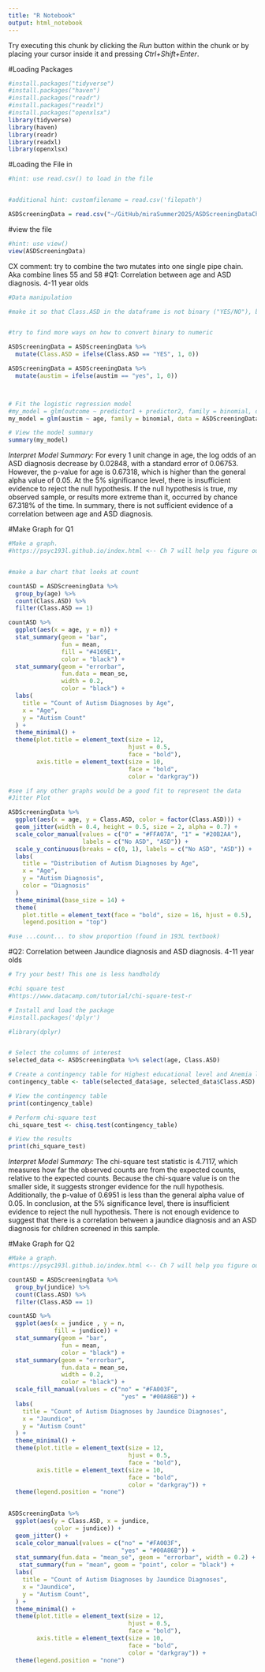 ```yaml
---
title: "R Notebook"
output: html_notebook
---
```



Try executing this chunk by clicking the *Run* button within the chunk or by placing your cursor inside it and pressing *Ctrl+Shift+Enter*. 

#Loading Packages

```r
#install.packages("tidyverse")
#install.packages("haven")
#install.packages("readr")
#install.packages("readxl")
#install.packages("openxlsx")
library(tidyverse)
library(haven)
library(readr)
library(readxl)
library(openxlsx)
```


#Loading the File in

```r
#hint: use read.csv() to load in the file


#additional hint: customfilename = read.csv('filepath')

ASDScreeningData = read.csv("~/GitHub/miraSummer2025/ASDScreeningDataChildren.csv")
```


#view the file
```r
#hint: use view() 
view(ASDScreeningData)

```

CX comment: try to combine the two mutates into one single pipe chain. Aka combine lines 55 and 58
#Q1: Correlation between age and ASD diagnosis. 4-11 year olds
```r
#Data manipulation

#make it so that Class.ASD in the dataframe is not binary ("YES/NO"), but numeric (1/0). There are many ways which this can be done. ifelse() is one way. 


#try to find more ways on how to convert binary to numeric

ASDScreeningData = ASDScreeningData %>%
  mutate(Class.ASD = ifelse(Class.ASD == "YES", 1, 0))

ASDScreeningData = ASDScreeningData %>%
  mutate(austim = ifelse(austim == "yes", 1, 0))



# Fit the logistic regression model 
#my_model = glm(outcome ~ predictor1 + predictor2, family = binomial, data = customfilename)
my_model = glm(austim ~ age, family = binomial, data = ASDScreeningData)

# View the model summary 
summary(my_model)


```

*Interpret Model Summary:*
For every 1 unit change in age, the log odds of an ASD diagnosis decrease by 0.02848, with a standard error of 0.06753. However, the p-value for age is 0.67318, which is higher than the general alpha value of 0.05. At the 5% significance level, there is insufficient evidence to reject the null hypothesis. If the null hypothesis is true, my observed sample, or results more extreme than it, occurred by chance 67.318% of the time. In summary, there is not sufficient evidence of a correlation between age and ASD diagnosis.


#Make Graph for Q1
```r
#Make a graph.
#https://psyc193l.github.io/index.html <-- Ch 7 will help you figure out  


#make a bar chart that looks at count 

countASD = ASDScreeningData %>%
  group_by(age) %>%
  count(Class.ASD) %>%
  filter(Class.ASD == 1)

countASD %>%
  ggplot(aes(x = age, y = n)) +
  stat_summary(geom = "bar", 
               fun = mean, 
               fill = "#4169E1", 
               color = "black") +
  stat_summary(geom = "errorbar", 
               fun.data = mean_se, 
               width = 0.2, 
               color = "black") +
  labs(
    title = "Count of Autism Diagnoses by Age",
    x = "Age",
    y = "Autism Count"
  ) +
  theme_minimal() + 
  theme(plot.title = element_text(size = 12, 
                                  hjust = 0.5, 
                                  face = "bold"),
        axis.title = element_text(size = 10,
                                  face = "bold",
                                  color = "darkgray")) 

#see if any other graphs would be a good fit to represent the data
#Jitter Plot

ASDScreeningData %>%
  ggplot(aes(x = age, y = Class.ASD, color = factor(Class.ASD))) +
  geom_jitter(width = 0.4, height = 0.5, size = 2, alpha = 0.7) +
  scale_color_manual(values = c("0" = "#FFA07A", "1" = "#20B2AA"), 
                     labels = c("No ASD", "ASD")) +
  scale_y_continuous(breaks = c(0, 1), labels = c("No ASD", "ASD")) +
  labs(
    title = "Distribution of Autism Diagnoses by Age",
    x = "Age",
    y = "Autism Diagnosis",
    color = "Diagnosis"
  ) 
  theme_minimal(base_size = 14) +
  theme(
    plot.title = element_text(face = "bold", size = 16, hjust = 0.5),
    legend.position = "top")

#use ...count... to show proportion (found in 193L textbook)
```




#Q2: Correlation between Jaundice diagnosis and ASD diagnosis. 4-11 year olds
```r
# Try your best! This one is less handholdy

#chi square test 
#https://www.datacamp.com/tutorial/chi-square-test-r

# Install and load the package
#install.packages('dplyr')

#library(dplyr)


# Select the columns of interest
selected_data <- ASDScreeningData %>% select(age, Class.ASD)

# Create a contingency table for Highest educational level and Anemia level
contingency_table <- table(selected_data$age, selected_data$Class.ASD)

# View the contingency table
print(contingency_table)

# Perform chi-square test
chi_square_test <- chisq.test(contingency_table)

# View the results
print(chi_square_test)

```

*Interpret Model Summary:*
The chi-square test statistic is 4.7117, which measures how far the observed counts are from the expected counts, relative to the expected counts. Because the chi-square value is on the smaller side, it suggests stronger evidence for the null hypothesis. Additionally, the p-value of 0.6951 is less than the general alpha value of 0.05. In conclusion, at the 5% significance level, there is insufficient evidence to reject the null hypothesis. There is not enough evidence to suggest that there is a correlation between a jaundice diagnosis and an ASD diagnosis for children screened in this sample. 


#Make Graph for Q2
```r
#Make a graph.
#https://psyc193l.github.io/index.html <-- Ch 7 will help you figure out  

countASD = ASDScreeningData %>%
  group_by(jundice) %>%
  count(Class.ASD) %>%
  filter(Class.ASD == 1)

countASD %>%
  ggplot(aes(x = jundice , y = n,
             fill = jundice)) +
  stat_summary(geom = "bar", 
               fun = mean, 
               color = "black") +
  stat_summary(geom = "errorbar", 
               fun.data = mean_se, 
               width = 0.2, 
               color = "black") + 
  scale_fill_manual(values = c("no" = "#FA003F",
                                "yes" = "#00A86B")) + 
  labs(
    title = "Count of Autism Diagnoses by Jaundice Diagnoses",
    x = "Jaundice",
    y = "Autism Count"
  ) +
  theme_minimal() + 
  theme(plot.title = element_text(size = 12, 
                                  hjust = 0.5, 
                                  face = "bold"),
        axis.title = element_text(size = 10,
                                  face = "bold",
                                  color = "darkgray")) + 
  theme(legend.position = "none")
  

ASDScreeningData %>%
  ggplot(aes(y = Class.ASD, x = jundice,
             color = jundice)) +
  geom_jitter() +
  scale_color_manual(values = c("no" = "#FA003F",
                                "yes" = "#00A86B")) +
  stat_summary(fun.data = "mean_se", geom = "errorbar", width = 0.2) +
   stat_summary(fun = "mean", geom = "point", color = "black") +
  labs(
    title = "Count of Autism Diagnoses by Jaundice Diagnoses",
    x = "Jaundice",
    y = "Autism Count",
  ) +
  theme_minimal() + 
  theme(plot.title = element_text(size = 12, 
                                  hjust = 0.5, 
                                  face = "bold"),
        axis.title = element_text(size = 10,
                                  face = "bold",
                                  color = "darkgray")) + 
  theme(legend.position = "none")


```

